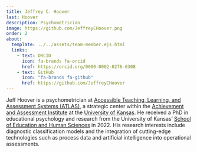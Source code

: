 ```yaml
---
title: Jeffrey C. Hoover
last: Hoover
description: Psychometrician
image: https://github.com/JeffreyCHoover.png
order: 2
about:
  template: ../../assets/team-member.ejs.html
  links:
    - text: ORCID
      icon: fa-brands fa-orcid
      href: https://orcid.org/0000-0002-0276-0308
    - text: GitHub
      icon: "fa-brands fa-github"
      href: https://github.com/JeffreyCHoover
---
```


Jeff Hoover is a psychometrician at [Accessible Teaching, Learning, and Assessment Systems (ATLAS)](https://atlas.ku.edu), a strategic center within the [Achievement and Assessment Institute](https://aai.ku.edu) at the [University of Kansas](https://ku.edu).
He received a PhD in educational psychology and research from the University of Kansas' [School of Education and Human Sciences](https://soehs.ku.edu) in 2022.
His research interests include diagnostic classification models and the integration of cutting-edge technologies such as process data and artificial intelligence into operational assessments.
